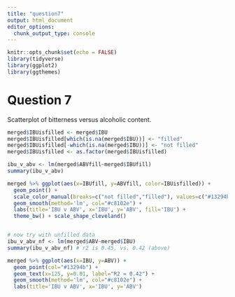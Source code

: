 ```yaml
---
title: "question7"
output: html_document
editor_options: 
  chunk_output_type: console
---
```


```r
knitr::opts_chunk$set(echo = FALSE)
library(tidyverse)
library(ggplot2)
library(ggthemes)
```

# Question 7
Scatterplot of bitterness versus alcoholic content.
```r

merged$IBUisfilled <- merged$IBU
merged$IBUisfilled[which(is.na(merged$IBU))] <- "filled"
merged$IBUisfilled[-which(is.na(merged$IBU))] <- "not filled"
merged$IBUisfilled <- as.factor(merged$IBUisfilled)

ibu_v_abv <- lm(merged$ABVfill~merged$IBUfill)
summary(ibu_v_abv)

merged %>% ggplot(aes(x=IBUfill, y=ABVfill, color=IBUisfilled)) +
  geom_point() +
  scale_color_manual(breaks=c("not filled","filled"), values=c("#13294b", "#b1b3b3")) +
  geom_smooth(method='lm', col="#c8102e") +
  labs(title='IBU v ABV', x='IBU', y='ABV', fill='IBU') +
  theme_bw() + scale_shape_cleveland() 


# now try with unfilled data
ibu_v_abv_nf <- lm(merged$ABV~merged$IBU)
summary(ibu_v_abv_nf) # r2 is 0.45, vs. 0.42 (above)

merged %>% ggplot(aes(x=IBU, y=ABV)) +
  geom_point(col="#13294b") +
  geom_text(x=125, y=0.01, label="R2 = 0.42") +
  geom_smooth(method='lm', col="#c8102e") +
  labs(title='IBU v ABV', x='IBU', y='ABV')
```
